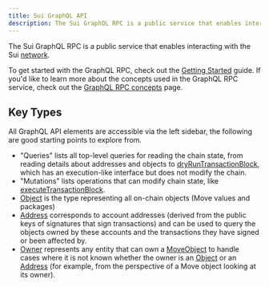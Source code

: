 ```yaml
---
title: Sui GraphQL API
description: The Sui GraphQL RPC is a public service that enables interacting with the Sui network.
---
```


The Sui GraphQL RPC is a public service that enables interacting with the Sui [network](https://sui.io/networkinfo).

To get started with the GraphQL RPC, check out the [Getting Started](/guides/developer/getting-started/graphql-rpc.mdx) guide. If you'd like to learn more about the concepts used in the GraphQL RPC service, check out the [GraphQL RPC concepts](/concepts/graphql-rpc.mdx) page.

## Key Types

All GraphQL API elements are accessible via the left sidebar, the following are good starting points to explore from.

- "Queries" lists all top-level queries for reading the chain state, from reading details about addresses and objects to [dryRunTransactionBlock](/references/sui-graphql/reference/queries/dry-run-transaction-block), which has an execution-like interface but does not modify the chain.
- "Mutations" lists operations that can modify chain state, like [executeTransactionBlock](/references/sui-graphql/reference/mutations/execute-transaction-block).
- [Object](/references/sui-graphql/reference/objects/object) is the type representing all on-chain objects (Move values and packages)
- [Address](/references/sui-graphql/reference/objects/address) corresponds to account addresses (derived from the public keys of signatures that sign transactions) and can be used to query the objects owned by these accounts and the transactions they have signed or been affected by.
- [Owner](/references/sui-graphql/reference/objects/owner) represents any entity that can own a [MoveObject](/references/sui-graphql/reference/objects/move-object) to handle cases where it is not known whether the owner is an [Object](/references/sui-graphql/reference/objects/object) or an [Address](/references/sui-graphql/reference/objects/address) (for example, from the perspective of a Move object looking at its owner).
